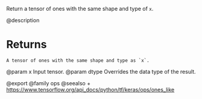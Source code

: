 Return a tensor of ones with the same shape and type of `x`.

@description

# Returns
    A tensor of ones with the same shape and type as `x`.

@param x Input tensor.
@param dtype Overrides the data type of the result.

@export
@family ops
@seealso
+ <https://www.tensorflow.org/api_docs/python/tf/keras/ops/ones_like>
